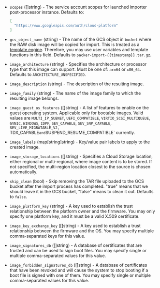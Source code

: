 <!-- Code generated from the comments of the Config struct in post-processor/googlecompute-import/post-processor.go; DO NOT EDIT MANUALLY -->

- `scopes` ([]string) - The service account scopes for launched importer post-processor instance.
  Defaults to:
  
  ```json
  [
    "https://www.googleapis.com/auth/cloud-platform"
  ]
  ```

- `gcs_object_name` (string) - The name of the GCS object in `bucket` where
  the RAW disk image will be copied for import. This is treated as a
  [template engine](/packer/docs/templates/legacy_json_templates/engine). Therefore, you
  may use user variables and template functions in this field. Defaults to
  `packer-import-{{timestamp}}.tar.gz`.

- `image_architecture` (string) - Specifies the architecture or processor type that this image can support. Must be one of: `arm64` or `x86_64`. Defaults to `ARCHITECTURE_UNSPECIFIED`.

- `image_description` (string) - The description of the resulting image.

- `image_family` (string) - The name of the image family to which the resulting image belongs.

- `image_guest_os_features` ([]string) - A list of features to enable on the guest operating system. Applicable only for bootable images. Valid
  values are `MULTI_IP_SUBNET`, `UEFI_COMPATIBLE`,
  `VIRTIO_SCSI_MULTIQUEUE`, `GVNIC`, `WINDOWS`, `IDPF`, `SEV_CAPABLE`, `SEV_SNP_CAPABLE`, `SEV_LIVE_MIGRATABLE_V2, `TDX_CAPABLE` and `SUSPEND_RESUME_COMPATIBLE` currently.

- `image_labels` (map[string]string) - Key/value pair labels to apply to the created image.

- `image_storage_locations` ([]string) - Specifies a Cloud Storage location, either regional or multi-regional, where image content is to be stored. If not specified, the multi-region location closest to the source is chosen automatically.

- `skip_clean` (bool) - Skip removing the TAR file uploaded to the GCS
  bucket after the import process has completed. "true" means that we should
  leave it in the GCS bucket, "false" means to clean it out. Defaults to
  `false`.

- `image_platform_key` (string) - A key used to establish the trust relationship between the platform owner and the firmware. You may only specify one platform key, and it must be a valid X.509 certificate.

- `image_key_exchange_key` ([]string) - A key used to establish a trust relationship between the firmware and the OS. You may specify multiple comma-separated keys for this value.

- `image_signatures_db` ([]string) - A database of certificates that are trusted and can be used to sign boot files. You may specify single or multiple comma-separated values for this value.

- `image_forbidden_signatures_db` ([]string) - A database of certificates that have been revoked and will cause the system to stop booting if a boot file is signed with one of them. You may specify single or multiple comma-separated values for this value.

<!-- End of code generated from the comments of the Config struct in post-processor/googlecompute-import/post-processor.go; -->
